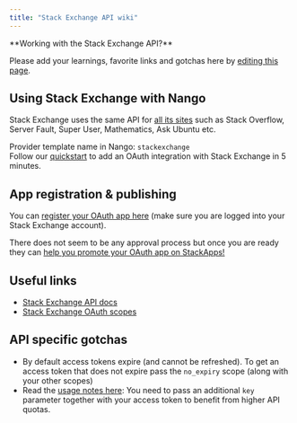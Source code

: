 ```yaml
---
title: "Stack Exchange API wiki"
---
```


<Info>
**Working with the Stack Exchange API?**

Please add your learnings, favorite links and gotchas here by
[editing this page](https://github.com/nangohq/nango/tree/master/docs/docs/providers/stackexchange.md).

</Info>

## Using Stack Exchange with Nango[](#using-stack-exchange-with-nango "Direct link to Using Stack Exchange with Nango")

Stack Exchange uses the same API for
[all its sites](https://stackexchange.com/sites) such as Stack Overflow, Server
Fault, Super User, Mathematics, Ask Ubuntu etc.

Provider template name in Nango: `stackexchange`  
Follow our [quickstart](/quickstart) to add an OAuth integration with Stack
Exchange in 5 minutes.

## App registration & publishing[](#app-registration--publishing "Direct link to App registration & publishing")

You can [register your OAuth app here](http://stackapps.com/apps/oauth/register)
(make sure you are logged into your Stack Exchange account).

There does not seem to be any approval process but once you are ready they can
[help you promote your OAuth app on StackApps!](https://stackapps.com/questions/7/how-to-list-your-application-on-stack-apps)

## Useful links[](#useful-links "Direct link to Useful links")

- [Stack Exchange API docs](https://api.stackexchange.com/docs)
- [Stack Exchange OAuth scopes](https://api.stackexchange.com/docs/authentication#scope)

## API specific gotchas[](#api-specific-gotchas "Direct link to API specific gotchas")

- By default access tokens expire (and cannot be refreshed). To get an access
  token that does not expire pass the `no_expiry` scope (along with your other
  scopes)
- Read the
  [usage notes here](https://api.stackexchange.com/docs/authentication#usage):
  You need to pass an additional `key` parameter together with your access token
  to benefit from higher API quotas.
